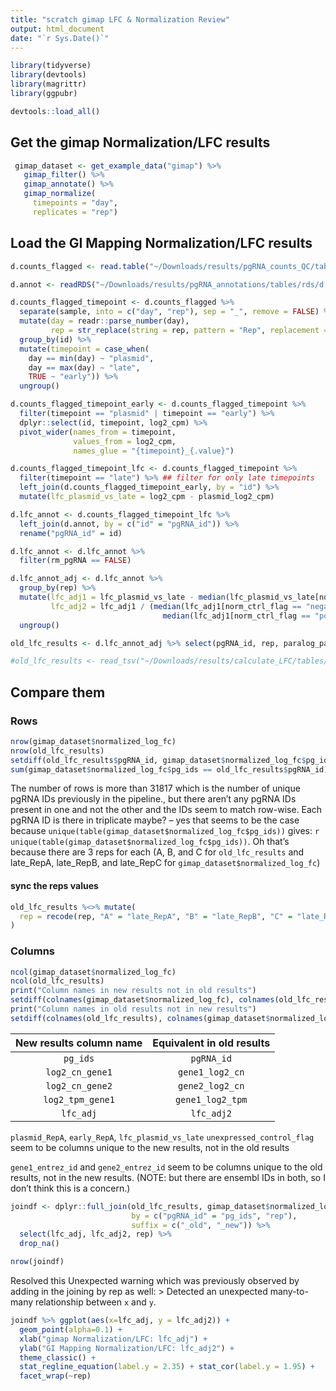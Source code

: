 ```yaml
---
title: "scratch gimap LFC & Normalization Review"
output: html_document
date: "`r Sys.Date()`"
---
```


```r
library(tidyverse)
library(devtools)
library(magrittr)
library(ggpubr)

devtools::load_all()
```

## Get the gimap Normalization/LFC results

```r
 gimap_dataset <- get_example_data("gimap") %>%
   gimap_filter() %>%
   gimap_annotate() %>%
   gimap_normalize(
     timepoints = "day",
     replicates = "rep")
```

## Load the GI Mapping Normalization/LFC results

```r
d.counts_flagged <- read.table("~/Downloads/results/pgRNA_counts_QC/tables/tsv/d.HeLa_counts_cpm_flag_long.txt", header=TRUE)

d.annot <- readRDS("~/Downloads/results/pgRNA_annotations/tables/rds/d.HeLa_annot")

d.counts_flagged_timepoint <- d.counts_flagged %>%
  separate(sample, into = c("day", "rep"), sep = "_", remove = FALSE) %>%
  mutate(day = readr::parse_number(day),
         rep = str_replace(string = rep, pattern = "Rep", replacement = "")) %>%
  group_by(id) %>%
  mutate(timepoint = case_when(
    day == min(day) ~ "plasmid",
    day == max(day) ~ "late",
    TRUE ~ "early")) %>%
  ungroup()

d.counts_flagged_timepoint_early <- d.counts_flagged_timepoint %>%
  filter(timepoint == "plasmid" | timepoint == "early") %>%
  dplyr::select(id, timepoint, log2_cpm) %>%
  pivot_wider(names_from = timepoint, 
              values_from = log2_cpm,
              names_glue = "{timepoint}_{.value}")

d.counts_flagged_timepoint_lfc <- d.counts_flagged_timepoint %>%
  filter(timepoint == "late") %>% ## filter for only late timepoints
  left_join(d.counts_flagged_timepoint_early, by = "id") %>%
  mutate(lfc_plasmid_vs_late = log2_cpm - plasmid_log2_cpm)

d.lfc_annot <- d.counts_flagged_timepoint_lfc %>%
  left_join(d.annot, by = c("id" = "pgRNA_id")) %>%
  rename("pgRNA_id" = id)

d.lfc_annot <- d.lfc_annot %>%
  filter(rm_pgRNA == FALSE)

d.lfc_annot_adj <- d.lfc_annot %>%
  group_by(rep) %>%
  mutate(lfc_adj1 = lfc_plasmid_vs_late - median(lfc_plasmid_vs_late[norm_ctrl_flag == "negative_control"]),
         lfc_adj2 = lfc_adj1 / (median(lfc_adj1[norm_ctrl_flag == "negative_control"]) -
                                  median(lfc_adj1[norm_ctrl_flag == "positive_control"]))) %>%
  ungroup()

old_lfc_results <- d.lfc_annot_adj %>% select(pgRNA_id, rep, paralog_pair, lfc_adj2, target_type:gene2_essential_flag)
```

```r
#old_lfc_results <- read_tsv("~/Downloads/results/calculate_LFC/tables/tsv/HeLa_lfc_annot_adj_pgRNA.txt")
```

## Compare them

### Rows

```r
nrow(gimap_dataset$normalized_log_fc)
nrow(old_lfc_results)
setdiff(old_lfc_results$pgRNA_id, gimap_dataset$normalized_log_fc$pg_ids)
sum(gimap_dataset$normalized_log_fc$pg_ids == old_lfc_results$pgRNA_id)
```

The number of rows is more than 31817 which is the number of unique pgRNA IDs previously in the pipeline., but there aren't any pgRNA IDs present in one and not the other and the IDs seem to match row-wise. Each pgRNA ID is there in triplicate maybe? -- yes that seems to be the case because `unique(table(gimap_dataset$normalized_log_fc$pg_ids))` gives: `r unique(table(gimap_dataset$normalized_log_fc$pg_ids))`. Oh that's because there are 3 reps for each (A, B, and C for `old_lfc_results` and late_RepA, late_RepB, and late_RepC for `gimap_dataset$normalized_log_fc`) 

#### sync the reps values

```r
old_lfc_results %<>% mutate(
  rep = recode(rep, "A" = "late_RepA", "B" = "late_RepB", "C" = "late_RepC")
)
```

### Columns

```r
ncol(gimap_dataset$normalized_log_fc)
ncol(old_lfc_results)
print("Column names in new results not in old results")
setdiff(colnames(gimap_dataset$normalized_log_fc), colnames(old_lfc_results))
print("Column names in old results not in new results")
setdiff(colnames(old_lfc_results), colnames(gimap_dataset$normalized_log_fc))
```

| New results column name | Equivalent in old results |
|:-----------------------:|:-------------------------:|
| `pg_ids`                | `pgRNA_id`                |
| `log2_cn_gene1`         | `gene1_log2_cn`           |
| `log2_cn_gene2`         | `gene2_log2_cn`           |
| `log2_tpm_gene1`        | `gene1_log2_tpm`          |
| `lfc_adj`               | `lfc_adj2`                |

`plasmid_RepA`, `early_RepA`, `lfc_plasmid_vs_late` `unexpressed_control_flag` seem to be columns unique to the new results, not in the old results

`gene1_entrez_id` and `gene2_entrez_id` seem to be columns unique to the old results, not in the new results. (NOTE: but there are ensembl IDs in both, so I don't think this is a concern.)

```r
joindf <- dplyr::full_join(old_lfc_results, gimap_dataset$normalized_log_fc,
                           by = c("pgRNA_id" = "pg_ids", "rep"),
                           suffix = c("_old", "_new")) %>%
  select(lfc_adj, lfc_adj2, rep) %>%
  drop_na()

nrow(joindf)
```

Resolved this Unexpected warning which was previously observed by adding in the joining by rep as well: 
> Detected an unexpected many-to-many relationship between `x` and `y`.

```r
joindf %>% ggplot(aes(x=lfc_adj, y = lfc_adj2)) +
  geom_point(alpha=0.1) +
  xlab("gimap Normalization/LFC: lfc_adj") +
  ylab("GI Mapping Normalization/LFC: lfc_adj2") +
  theme_classic() +
  stat_regline_equation(label.y = 2.35) + stat_cor(label.y = 1.95) +
  facet_wrap(~rep)

```
